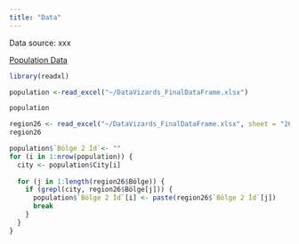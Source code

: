 ```yaml
---
title: "Data"
---
```


Data source: xxx

[Population Data](data/population_data.RData)

```r
library(readxl)

population <-read_excel("~/DataVizards_FinalDataFrame.xlsx")

population

region26 <- read_excel("~/DataVizards_FinalDataFrame.xlsx", sheet = "26 Bölge")
region26

population$`Bölge 2 İd`<- ""
for (i in 1:nrow(population)) {
  city <- population$City[i]
  
  for (j in 1:length(region26$Bölge)) {
    if (grepl(city, region26$Bölge[j])) {
      population$`Bölge 2 İd`[i] <- paste(region26$`Bölge 2 İd`[j])
      break 
    }
  }
}

```
